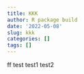 ```yaml
---
title: KKK
author: R package build
date: '2022-05-08'
slug: kkk
categories: []
tags: []
---
```



ff
test
test1
test2
